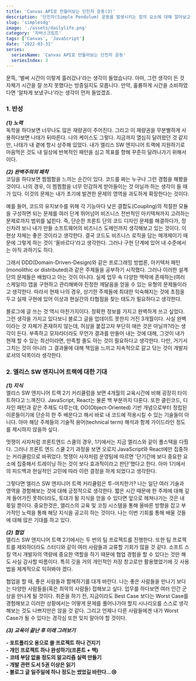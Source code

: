 ```yaml
---
title: 'Canvas API로 만들어보는 단진자 운동(3)'
description: '단진자(Simple Pendulum) 운동을 발생시키는 힘의 요소에 대해 알아보고, 어떻게 구현할 것인지 생각해봅니다.'
slug: 'simplesdg'
image: './assets/dailylife.png'
category: '자바스크립트'
tags: ['Canvas', 'JavaScript']
date: '2022-03-31'
series:
  seriesName: 'Canvas API로 만들어보는 단진자 운동'
  seriesIndex: 3
---
```


<div>
  문뜩, '벌써 시간이 이렇게 흘러갔나'라는 생각이 들었습니다. 아마, 그런 생각이 든 것 자체가 시간을
  잘 쓰지 못했다는 방증일지도 모릅니다. 만약, 훌륭하게 시간을 소비하였다면 '알차게 보냈구나'라는
  생각이 먼저 들었겠죠.
</div>

### 1. 반성

**_(1) 노력_** <br />
독학을 하다보면 너무나도 많은 재량권이 주어진다. 그리고 이 재량권을 무분별하게 사용하다보면 나태가 뒤따른다.
나의 케이스도 그렇다. 지금까지 열심히 달려왔던 것 같지만, 나태가 내 곁에 항시 상주해 있었다. 내가 엘리스 SW 엔지니어 트랙에
지원하기로 마음먹은 것도 내 일상에 반복적인 패턴을 심고 목표를 향해 꾸준히 달려나가기 위해서이다.

**_(2) 완벽주의의 패착_** <br />
코딩을 하다보면 찜찜함을 느끼는 순간이 있다. 코드를 짜는 누구나 그런 경험을 해봤을 것이다.
나의 경우, 이 찜찜함을 너무 민감하게 받아들이는 것 아닐까 하는 생각이 들 때가 있다.
이것의 문제는 내가 초기에 발견한 문제의 영역을 과도하게 확장한다는 것이다.

예를 들어, 코드의 유지보수를 위해 각 기능마다 낮은 결합도(Coupling)의 적절한 모듈을 구성하면 되는 문제를 여러 단계 뛰어넘어
비즈니스 전반적인 아키텍쳐까지 고려하는 문제로까지 범위를 넓힌다.
즉, 단순한 프론트 단의 코드 디자인 문제를 해결하다가, 정신차려 보니 내가 만들 소프트웨어의 비즈니스 도메인까지 생각해보고 있는 것이다.
이 현상 자체는 좋은 것이라고 생각한다. 결국 코드도 비즈니스 로직을 담는 매개체이기 때문에 그렇게 하는 것이 '올바르다'라고 생각한다.
그러나 구현 단계에 있어 내 수준에서는 아직 과하기도 하다.

그래서 DDD(Domain-Driven-Design)와 같은 프로그래밍 방법론, 아키텍처 패턴(monolithic or distributed)과 같은 주제들을 공부하기 시작했다.
그러나 이러한 설계 단의 문제들은 배웠다고 아는 것이 아니다. 실제 업무 속 다양한 맥락에 존재하는(여러 스케일의) 앱을 구현하고 관리해봐야
진정한 깨달음을 얻을 수 있는 유형의 문제들이라고 생각한다. 따라서 현재 나의 경우, 상기한 주제들에 최대한 익숙해지는 것에 초점을 두고
실제 구현에 있어 이상과 현실간의 타협점을 찾는 태도가 필요하다고 생각한다.

블로그에 글 쓰는 것 역시 마찬가지이다. 정확한 정보를 가지고 완벽하게 쓰고 싶었다. 그런 생각을 가지고 있다보니 블로그 글을 업데이트 못한지
거진 3개월이다. 사실 완벽이라는 것 자체가 존재하지 않는데, 허상을 붙잡고자 부단히 애쓴 것은 아닐까?라는 생각이 든다.
부족하고 모자라더라도 무언가 결과를 만들어 내는 것에 대해, 그것이 내가 현재 할 수 있는 최선이라면, 만족할 줄도 아는 것이 필요하다고 생각한다.
다만, 거기서 그치는 것이 아니라 그 결과물에 대해 책임을 느끼고 지속적으로 갈고 닦는 것이 개발자로서의 덕목이라 생각한다.

### 2. 엘리스 SW 엔지니어 트랙에 대한 기대

**_(1) 지식_** <br />
엘리스 SW 엔지니어 트랙 2기 커리큘럼을 보면 4개월의 교육시간에 비해 굉장히 타이트하다고 느껴진다. JavaScript, React는 물론 백 부분까지 다룬다.
또한 클린코드, 디자인 패턴과 같은 주제도 다루는데, OO(Object-Oriented) 기반 개념으로부터 정립된 이론들이기에 단순히 한 주 배운다고 해서
바로 내 코드에 적용시킬 수 있는 기술들이 아니다.
아마 해당 주제들의 기술적 용어(technical term) 해석과 함께 가이드라인 정도를 제시하지 않을까 싶다.

멋쟁이 사자처럼 프론트엔드 스쿨의 경우, 1기에서는 지금 엘리스와 같이 풀스택을 다뤘다. 그러나 프론트 엔드 스쿨 2기 과정을 보면 오로지
JavaScript와 React에만 집중하는 커리큘럼으로 바뀌었다. 멋쟁이 사자처럼 운영팀에 따르면 '단기간에 보다 중요한 요소에 집중해서 트레이닝
하는 것이 보다 효과적이라고 판단'했다고 한다. 아마 1기에서의 피드백과 현실적인 고민에 따라 이런 결정을 하게 되었다고 생각한다.

그렇다면 엘리스 SW 엔지니어 트랙 커리큘럼은 투-머치한가? 나는 일단 여러 기술과 영역을 경험해보는 것에 대해 긍정적으로 생각한다.
짧은 시간 때문에 한 주제에 대해 깊게 들어가진 못하더라도, 토대가 될 지식을 얻을 수 있다면 앞으로 헤쳐나가는 것은 내 몫일 뿐이다.
중요한것은, 엘리스의 교육 및 코칭 시스템을 통해 올바른 방향을 잡고 부가적인 노력을 통해 해당 지식을 공고히 하는 것이다.
나는 이번 기회를 통해 배울 것들에 대해 많은 기대를 하고 있다.

**_(2) 협업_** <br />
엘리스 SW 엔지니어 트랙 2기에서는 두 번의 팀 프로젝트를 진행한다. 또한 팀 프로젝트를 제외하더라도 스터디와 같이
여러 사람들과 교류할 기회가 많을 것 같다. 소프트 스킬 역시 개발자의 역량에 중요한 역할을 하기 때문에 협업 경험을 할 수 있다는 것만
해도 사실 감사할 따름이다. 특히 깃을 거의 개인적인 저장 창고로만 활용했었기에 깃 사용법을 체계적으로 익혀봐야 겠다.

협업을 할 때, 좋은 사람들과 함께하기를 대개 바란다. 나는 좋은 사람들을 만나기 보다는 다양한 사람들을(혹은 최악의 사람들) 접해보고 싶다.
업무를 하다보면 여러 인간 군상을 만나게 될 것이다. 취준을 하기 전, 지금이라도 Best Case 보다는 Worst Case를 경험해보고 이러한 상황에서는
어떻게 문제를 풀어나가야 할지 시나리오를 스스로 생각해보는 것도 나쁘지만은 않을 것 같다.
그리고 언제나 다른 사람들에겐 내가 Worst Case가 될 수 있다는 경각심 또한 잊지 말아야 할 것이다.

**_(3) 교육이 끝난 후 미래 그려보기_** <br />

<div>
  <strong> - 포트폴리오 용으로 쓸 프로젝트 하나 건지기</strong> <br />
  <strong> - 개인 프로젝트 하나 완성하기(프론트 + 백)</strong> <br />
  <strong> - 코테 부담 없을 정도의 알고리즘 실력 만들기</strong> <br />
  <strong> - 개발 관련 도서 5권 이상은 읽기</strong> <br />
  <strong> - 블로그 글 일주일에 하나 정도는 썼었길 바란다...😢</strong> <br />
</div>

